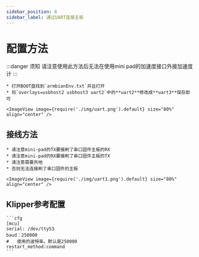 ```yaml
---
sidebar_position: 8
sidebar_label: 通过UART连接主板
---
```



# 配置方法

:::danger 须知
请注意使用此方法后无法在使用mini pad的加速度接口外接加速度计
:::

    * 打开BOOT盘找到`armbianEnv.txt`并且打开
    * 将`overlays=usbhost2 usbhost3 uart2`中的**uart2**修改成**uart3**保存即可

    <ImageView image={require('./img/uart.png').default} size="80%" align="center" />

## 接线方法

    * 请注意mini-pad的TX要接刷了串口固件主板的RX
    * 请注意mini-pad的RX要接刷了串口固件主板的TX
    * 请注意需要共地
    * 否则无法连接刷了串口固件的主板

    <ImageView image={require('./img/uart1.png').default} size="80%" align="center" />

## Klipper参考配置

    ```cfg
    [mcu]
    serial: /dev/ttyS3
    baud：250000
    #   使用的波特率。默认是250000
    restart_method:command
    ```
